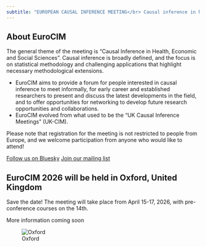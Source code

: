 ```yaml
---
subtitle: "EUROPEAN CAUSAL INFERENCE MEETING</br> Causal inference in health, economic and social science"
---
```


## About EuroCIM

The general theme of the meeting is “Causal Inference in Health, Economic and Social Sciences”. Causal inference is broadly defined, and the focus is on statistical methodology and challenging applications that highlight necessary methodological extensions.

- EuroCIM aims to provide a forum for people interested in causal inference to meet informally,
for early career and established researchers to present and discuss the latest developments in the field,
and to offer opportunities for networking to develop future research opportunities and collaborations.
- EuroCIM evolved from what used to be the “UK Causal Inference Meetings” (UK-CIM). 

Please note that registration for the meeting is not restricted to people from Europe, and we welcome participation from anyone who would like to attend!

[Follow us on Bluesky](https://bsky.app/profile/eurocim.bsky.social){.btn .btn-outline-primary .btn role="button"} 
[Join our mailing list](https://www.jiscmail.ac.uk/cgi-bin/wa-jisc.exe?SUBED1=EUROCIM-DISCUSS&A=1){.btn .btn-outline-primary .btn role="button"}


## EuroCIM 2026 will be held in Oxford, United Kingdom { .conference-teaser }

Save the date! The meeting will take place from April 15-17, 2026, with pre-conference courses on the 14th.

More information coming soon

![Oxford](oxford-small.png)



